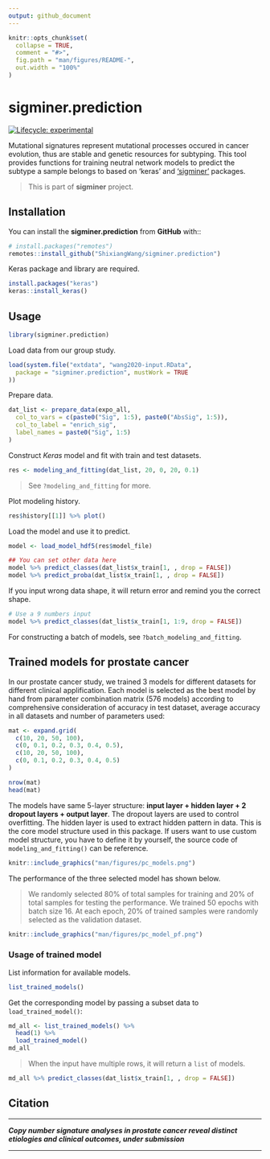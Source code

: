 ```yaml
---
output: github_document
---
```


<!-- README.md is generated from README.Rmd. Please edit that file -->

```r
knitr::opts_chunk$set(
  collapse = TRUE,
  comment = "#>",
  fig.path = "man/figures/README-",
  out.width = "100%"
)
```

# sigminer.prediction

<!-- badges: start -->
[![Lifecycle: experimental](https://img.shields.io/badge/lifecycle-experimental-orange.svg)](https://www.tidyverse.org/lifecycle/#experimental)
<!-- badges: end -->

Mutational signatures represent mutational processes occured in cancer evolution, thus are stable and genetic resources for subtyping. This tool provides functions for training neutral network models to predict the subtype a sample belongs to based on 'keras' and ['sigminer'](https://github.com/ShixiangWang/sigminer) packages.

> This is part of **sigminer** project.

## Installation

You can install the **sigminer.prediction** from **GitHub** with::

``` r
# install.packages("remotes")
remotes::install_github("ShixiangWang/sigminer.prediction")
```

Keras package and library are required.

```r
install.packages("keras")
keras::install_keras()
```


## Usage

```r
library(sigminer.prediction)
```

Load data from our group study.

```r
load(system.file("extdata", "wang2020-input.RData",
  package = "sigminer.prediction", mustWork = TRUE
))
```

Prepare data.

```r
dat_list <- prepare_data(expo_all,
  col_to_vars = c(paste0("Sig", 1:5), paste0("AbsSig", 1:5)),
  col_to_label = "enrich_sig",
  label_names = paste0("Sig", 1:5)
)
```

Construct *Keras* model and fit with train and test datasets.

```r
res <- modeling_and_fitting(dat_list, 20, 0, 20, 0.1)
```

> See `?modeling_and_fitting` for more.

Plot modeling history.

```r
res$history[[1]] %>% plot()
```

Load the model and use it to predict.

```r
model <- load_model_hdf5(res$model_file)

## You can set other data here
model %>% predict_classes(dat_list$x_train[1, , drop = FALSE])
model %>% predict_proba(dat_list$x_train[1, , drop = FALSE])
```

If you input wrong data shape, it will return error and remind you the correct shape.

```r
# Use a 9 numbers input
model %>% predict_classes(dat_list$x_train[1, 1:9, drop = FALSE])
```


For constructing a batch of models, see `?batch_modeling_and_fitting`.

## Trained models for prostate cancer

In our prostate cancer study, we trained 3 models for different datasets for different clinical applification. Each model is selected as the best model by hand from parameter combination matrix (576 models) according to comprehensive consideration of accuracy in test dataset, average accuracy in all datasets and number of parameters used:

```r
mat <- expand.grid(
  c(10, 20, 50, 100),
  c(0, 0.1, 0.2, 0.3, 0.4, 0.5),
  c(10, 20, 50, 100),
  c(0, 0.1, 0.2, 0.3, 0.4, 0.5)
)

nrow(mat)
head(mat)
```
The models have same 5-layer structure: **input layer + hidden layer + 2 dropout layers + output layer**. The dropout layers are used to control overfitting. The hidden layer is used to extract hidden pattern in data. This is the core model structure used in this package. If users want to use custom model structure, you have to define it by yourself, the source code of `modeling_and_fitting()` can be reference.

```r
knitr::include_graphics("man/figures/pc_models.png")
```

The performance of the three selected model has shown below.

> We randomly selected 80% of total samples for training and 20% of total samples for testing the performance. We trained 50 epochs with batch size 16. At each epoch, 20% of trained samples were randomly selected as the validation dataset. 

```r
knitr::include_graphics("man/figures/pc_model_pf.png")
```

### Usage of trained model

List information for available models.

```r
list_trained_models()
```

Get the corresponding model by passing a subset data to `load_trained_model()`:

```r
md_all <- list_trained_models() %>% 
  head(1) %>% 
  load_trained_model()
md_all
```

> When the input have multiple rows, it will return a `list` of models.

```r
md_all %>% predict_classes(dat_list$x_train[1, , drop = FALSE])
```


## Citation

-----

***Copy number signature analyses in prostate cancer reveal distinct
etiologies and clinical outcomes, under submission***

-----
